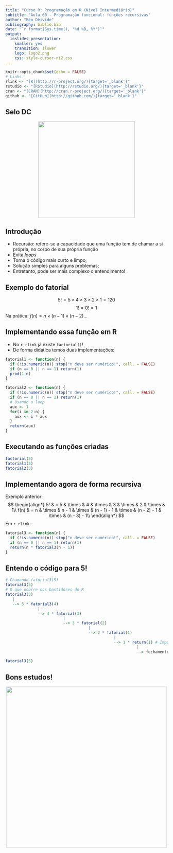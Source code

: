 ```yaml
---
title: "Curso R: Programação em R (Nível Intermediário)"
subtitle: "Aula 60 - Programação funcional: funções recursivas"
author: "Ben Dêivide"
bibliography: biblio.bib
date: "`r format(Sys.time(), '%d %B, %Y')`"
output: 
  ioslides_presentation: 
    smaller: yes
    transition: slower
    logo: logo2.png
    css: style-cursor-ni2.css
---
```


```r
knitr::opts_chunk$set(echo = FALSE)
# Links
rlink <- "[R](http://r-project.org/){target='_blank'}"
rstudio <- "[RStudio](http://rstudio.org/){target='_blank'}"
cran <- "[CRAN](http://cran.r-project.org/){target='_blank'}"
github <- "[GitHub](http://github.com/){target='_blank'}"
```


<!--
YAML:
date: "`r format(Sys.time(), '%d %B, %Y')`"
=====
APRESENTACAO:

Inserir nas secoes:
{data-background=boards.jpg data-background-size=cover}
-->


## Selo DC

<center>
[![](SeloDC-preto.png){height=300 width=300}](https://bendeivide.github.io/dc/){target="_blank"}
</center>

## Introdução

- Recursão: refere-se a capacidade que uma função tem de chamar a si própria, no corpo de sua própria função
- Evita *loops*
- Torna o código mais curto e limpo;
- Solução simples para alguns problemas;
- Entretanto, pode ser mais complexo o entendimento!


## Exemplo do fatorial

$$
5! = 5 \times 4 \times 3 \times 2 \times 1  = 120
$$
$$
1! = 0! = 1
$$
Na prática: $f(n) = n \times (n - 1) \times (n - 2) ...$

## Implementando essa função em R

- No `r rlink` já existe `factorial()`!
- De forma didática temos duas implementações:

```r
fatorial1 <- function(n) {
  if (!is.numeric(n)) stop("n deve ser numérico!", call. = FALSE)
  if (n == 0 || n == 1) return(1)
  prod(1:n)
}

fatorial2 <- function(n) {
  if (!is.numeric(n)) stop("n deve ser numérico!", call. = FALSE)
  if (n == 0 || n == 1) return(1)
  # Usando o loop
  aux <- 1
  for(i in 2:n) {
    aux <- i * aux
  } 
  return(aux)
}
```

## Executando as funções criadas

```r
factorial(5)
fatorial1(5)
fatorial2(5)
```

## Implementando agora de forma recursiva

Exemplo anterior:
$$
\begin{align*}
5! & = 5 & \times & 4 & \times & 3 & \times & 2 & \times & 1\\
f(n) & = n & \times &  n - 1 & \times & (n - 1) - 1 & \times & (n - 2) - 1 & \times & (n - 3) - 1\\
\end{align*}
$$
Em `r rlink`:

```r
fatorial3 <- function(n) {
  if (!is.numeric(n)) stop("n deve ser numérico!", call. = FALSE)
  if (n == 0 || n == 1) return(1)
  return(n * fatorial3(n - 1))
}
```

## Entendo o código para $5!$ 

```r
# Chamando fatorial3(5)
fatorial3(5)
# O que ocorre nos bastidores do R
fatorial3(5)
   |
   --> 5 * fatorial3(4)
              |
              --> 4 * fatorial(3)
                         |
                         --> 3 * fatorial(2)
                                    |
                                    --> 2 * fatorial(1)
                                               |
                                               --> 1 * return(1) # Importantíssimo!
                                                         |
                                                         --> fechamento de fatorial3()
```

```r
fatorial3(5)
```

## Bons estudos!

<center>
[![](logo2.png){height=500 width=500}](https://bendeivide.github.io/courses/cursor/){target="_blank"}
</center>
